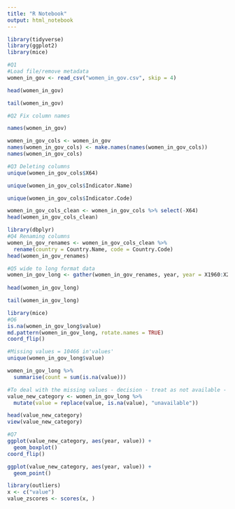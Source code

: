 ```yaml
---
title: "R Notebook"
output: html_notebook
---
```


```r
library(tidyverse)
library(ggplot2)
library(mice)
```
```r
#Q1
#Load file/remove metadata
women_in_gov <- read_csv("women_in_gov.csv", skip = 4)

head(women_in_gov)

```

```r
tail(women_in_gov)
```
```r
#Q2 Fix column names

names(women_in_gov)

```
```r
women_in_gov_cols <- women_in_gov
names(women_in_gov_cols) <- make.names(names(women_in_gov_cols))
names(women_in_gov_cols)
```

```r
#Q3 Deleting columns
unique(women_in_gov_cols$X64)

```
```r
unique(women_in_gov_cols$Indicator.Name)
```
```r
unique(women_in_gov_cols$Indicator.Code)
```
```r
women_in_gov_cols_clean <- women_in_gov_cols %>% select(-X64)
head(women_in_gov_cols_clean)
```
```r
library(dbplyr)
#Q4 Renaming columns
women_in_gov_renames <- women_in_gov_cols_clean %>% 
  rename(country = Country.Name, code = Country.Code)
head(women_in_gov_renames)
```
```r
#Q5 wide to long format data
women_in_gov_long <- gather(women_in_gov_renames, year, year = X1960:X2018)
  
head(women_in_gov_long)

```
```r
tail(women_in_gov_long)
```
```r
library(mice)
#Q6
is.na(women_in_gov_long$value)
md.pattern(women_in_gov_long, rotate.names = TRUE)
coord_flip()
```
```r
#Missing values = 10466 in'values'
unique(women_in_gov_long$value)

women_in_gov_long %>%
  summarise(count = sum(is.na(value)))
```
```r
#To deal with the missing values - decision - treat as not available - too many against actual values shown to impute/adverse impact on data analysis. So use this method to ensure workign with numeric data.
value_new_category <- women_in_gov_long %>%
  mutate(value = replace(value, is.na(value), "unavailable"))

head(value_new_category)
view(value_new_category)
```

```r
#Q7
ggplot(value_new_category, aes(year, value)) +
  geom_boxplot()
coord_flip()
```
```r
ggplot(value_new_category, aes(year, value)) +
  geom_point()
```
```r
library(outliers)
x <- c("value")
value_zscores <- scores(x, )
```

